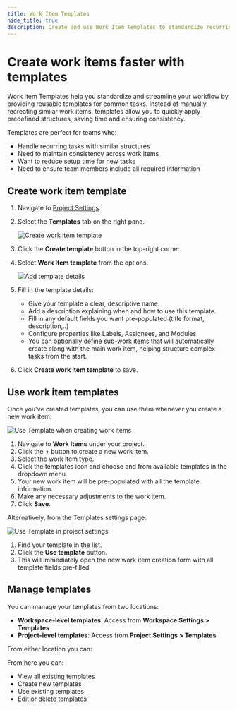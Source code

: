 ```yaml
---
title: Work Item Templates
hide_title: true
description: Create and use Work Item Templates to standardize recurring tasks, save setup time, and ensure consistency with predefined fields and properties.
---
```



<div className="tag-wrapper">
  <h1>Create work items faster with templates</h1>
  <Tags tags={[{ name: "Pro", additionalClass: "pro" }]} />
</div>

Work Item Templates help you standardize and streamline your workflow by providing reusable templates for common tasks. Instead of manually recreating similar work items, templates allow you to quickly apply predefined structures, saving time and ensuring consistency.

Templates are perfect for teams who:

- Handle recurring tasks with similar structures
- Need to maintain consistency across work items
- Want to reduce setup time for new tasks
- Need to ensure team members include all required information

## Create work item template

1. Navigate to [Project Settings](https://docs.plane.so/core-concepts/projects/overview#configure-project-settings).
2. Select the **Templates** tab on the right pane.
   
   ![Create work item template](https://media.docs.plane.so/templates/create-work-item-template.webp#hero-bl)
3. Click the **Create template** button in the top-right corner.
4. Select **Work Item template** from the options.
   
   ![Add template details](https://media.docs.plane.so/templates/add-template-details.webp#hero)
5. Fill in the template details:
   - Give your template a clear, descriptive name.
   - Add a description explaining when and how to use this template.
   - Fill in any default fields you want pre-populated (title format, description,..)
   - Configure properties like Labels, Assignees, and Modules.
   - You can optionally define sub-work items that will automatically create along with the main work item, helping structure complex tasks from the start.
6. Click **Create work item template** to save.

## Use work item templates

Once you've created templates, you can use them whenever you create a new work item:

![Use Template when creating work items](https://media.docs.plane.so/templates/use-template-work-items.webp#hero-tr)

1. Navigate to **Work Items** under your project.
2. Click the **+** button to create a new work item.
3. Select the work item type.
4. Click the templates icon and choose and from available templates in the dropdown menu.
5. Your new work item will be pre-populated with all the template information.
6. Make any necessary adjustments to the work item.
7. Click **Save**.

Alternatively, from the Templates settings page:

![Use Template in project settings](https://media.docs.plane.so/templates/use-template-in-settings.webp#hero-tr)

1. Find your template in the list.
2. Click the **Use template** button.
3. This will immediately open the new work item creation form with all template fields pre-filled.

## Manage templates

You can manage your templates from two locations:

- **Workspace-level templates**: Access from **Workspace Settings > Templates**
- **Project-level templates**: Access from **Project Settings > Templates**

From either location you can:

From here you can:

- View all existing templates
- Create new templates
- Use existing templates
- Edit or delete templates
